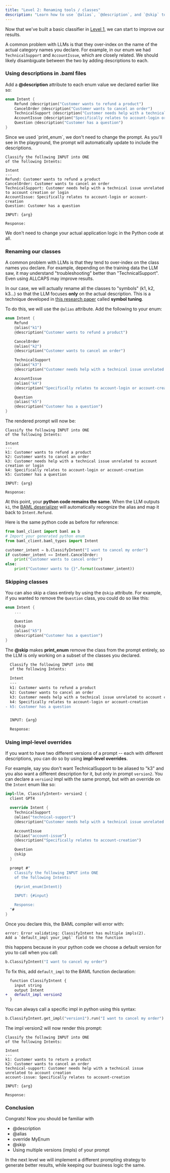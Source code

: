 ```yaml
---
title: "Level 2: Renaming tools / classes"
description: "Learn how to use `@alias`, `@description`, and `@skip` to modify how `print_enum` works."
---
```


Now that we've built a basic classifier in [Level 1](/v3/guides/classification/level1), we can start to improve our results.

A common problem with LLMs is that they over-index on the name of the actual category names you declare. For example, in our enum we had `TechnicalSupport` and `AccountIssue`, which are closely related. We should likely disambiguate between the two by adding descriptions to each.

### Using descriptions in .baml files

Add a **@description** attribute to each enum value we declared earlier like so:

```rust
enum Intent {
    Refund @description("Customer wants to refund a product")
    CancelOrder @description("Customer wants to cancel an order")
    TechnicalSupport @description("Customer needs help with a technical issue unrelated to account creation or login")
    AccountIssue @description("Specifically relates to account-login or account-creation")
    Question @description("Customer has a question")
}
```

<Tip>
  Since we used `print_enum`, we don't need to change the prompt. As you'll see
  in the playground, the prompt will automatically update to include the
  descriptions.
</Tip>

```text
Classify the following INPUT into ONE
of the following Intents:

Intent
---
Refund: Customer wants to refund a product
CancelOrder: Customer wants to cancel an order
TechnicalSupport: Customer needs help with a technical issue unrelated to account creation or login
AccountIssue: Specifically relates to account-login or account-creation
Question: Customer has a question

INPUT: {arg}

Response:
```

<Info>
  We don't need to change your actual application logic in the Python code at
  all.
</Info>

### Renaming our classes

A common problem with LLMs is that they tend to over-index on the class names you declare. For example, depending on the training data the LLM saw, it may understand "troubleshooting" better than "TechnicalSupport". Even using ALLCAPS may improve results.

In our case, we will actually rename all the classes to "symbols" (k1, k2, k3...) so that the LLM focuses **only** on the actual description. This is a technique developed in [this research paper](https://arxiv.org/abs/2305.08298) called **symbol tuning**.

To do this, we will use the `@alias` attribute. Add the following to your enum:

```rust
enum Intent {
    Refund
    @alias("k1")
    @description("Customer wants to refund a product")

    CancelOrder
    @alias("k2")
    @description("Customer wants to cancel an order")

    TechnicalSupport
    @alias("k3")
    @description("Customer needs help with a technical issue unrelated to account creation or login")

    AccountIssue
    @alias("k4")
    @description("Specifically relates to account-login or account-creation")

    Question
    @alias("k5")
    @description("Customer has a question")
}
```

The rendered prompt will now be:

```text
Classify the following INPUT into ONE
of the following Intents:

Intent
---
k1: Customer wants to refund a product
k2: Customer wants to cancel an order
k3: Customer needs help with a technical issue unrelated to account creation or login
k4: Specifically relates to account-login or account-creation
k5: Customer has a question

INPUT: {arg}

Response:
```

At this point, your **python code remains the same**. When the LLM outputs `k1`, the [BAML deserializer](/v3/syntax/prompt_engineering/type-deserializer) will automatically recognize the alias and map it back to `Intent.Refund`.

Here is the same python code as before for reference:

```python
from baml_client import baml as b
# Import your generated python enum
from baml_client.baml_types import Intent

customer_intent = b.ClassifyIntent("I want to cancel my order")
if customer_intent == Intent.CancelOrder:
    print("Customer wants to cancel order")
else:
    print("Customer wants to {}".format(customer_intent))
```

### Skipping classes

You can also skip a class entirely by using the `@skip` attribute. For example, if you wanted to remove the `Question` class, you could do so like this:

```rust
enum Intent {
    ...

    Question
    @skip
    @alias("k5")
    @description("Customer has a question")
}
```

The **@skip** makes **print_enum** remove the class from the prompt entirely, so the LLM is only working on a subset of the classes you declared.

```diff
  Classify the following INPUT into ONE
  of the following Intents:

  Intent
  ---
  k1: Customer wants to refund a product
  k2: Customer wants to cancel an order
  k3: Customer needs help with a technical issue unrelated to account creation or login
  k4: Specifically relates to account-login or account-creation
- k5: Customer has a question


  INPUT: {arg}

  Response:
```

### Using impl-level overrides

If you want to have two different versions of a prompt -- each with different descriptions, you can do so by using **impl-level overrides**.

For example, say you don't want TechnicalSupport to be aliased to "k3" and you also want a different description for it, but only in prompt `version2`. You can declare a `version2` impl with the same prompt, but with an override on the `Intent` enum like so:

```rust
impl<llm, ClassifyIntent> version2 {
  client GPT4

  override Intent {
    TechnicalSupport
    @alias("technical-support")
    @description("Customer needs help with a technical issue unrelated to account creation")

    AccountIssue
    @alias("account-issue")
    @description("Specifically relates to account-creation")

    Question
    @skip
  }

  prompt #"
    Classify the following INPUT into ONE
    of the following Intents:

    {#print_enum(Intent)}

    INPUT: {#input}

    Response:
  "#
}
```

Once you declare this, the BAML compiler will error with:

```
error: Error validating: ClassifyIntent has multiple impls(2).
Add a `default_impl your_impl` field to the function
```

this happens because in your python code we choose a default version for you to call when you call:

```python
b.ClassifyIntent("I want to cancel my order")
```

To fix this, add `default_impl` to the BAML function declaration:

```diff
  function ClassifyIntent {
    input string
    output Intent
+   default_impl version2
  }
```

You can always call a specific impl in python using this syntax:

```python
b.ClassifyIntent.get_impl("version1").run("I want to cancel my order")
```

The impl version2 will now render this prompt:

```text
Classify the following INPUT into ONE
of the following Intents:

Intent
---
k1: Customer wants to return a product
k2: Customer wants to cancel an order
technical-support: Customer needs help with a technical issue unrelated to account creation
account-issue: Specifically relates to account-creation

INPUT: {arg}

Response:
```

### Conclusion

Congrats! Now you should be familiar with

- @description
- @alias
- override MyEnum
- @skip
- Using multiple versions (impls) of your prompt

In the next level we will implement a different prompting strategy to generate better results, while keeping our business logic the same.
